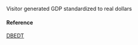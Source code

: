 Visitor generated GDP standardized to real dollars

#### Reference

[DBEDT](http://dbedt.hawaii.gov/economic/databook/db2016/)